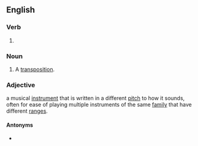 ==English==

===Verb===
{{head|en|present participle}}

# {{present participle of|transpose|lang=en|nocat=1}}

===Noun===
{{en-noun}}

# A [[transposition]].

{{w:Transposing_instrument|wikipedia}}
===Adjective===
{{lb|en|music}} a musical [[instrument]] that is written in a different [[pitch]] to how it sounds, often for ease of playing multiple instruments of the same [[family]] that have different [[range]]s.
: {{ux|en|Trumpet is a '''transposing''' instrument while trombone is not.}}

====Antonyms====
* {{l|en|non-transposing}}